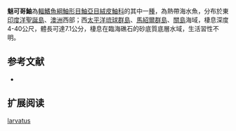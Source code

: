 {{Speciesbox
| name = 魅可哥鮋
| status = NE
| status_system = IUCN3.1
| genus = Cocotropus
| species = larvatus
| authority = Poss & Allen, 1987 
| synonyms = 
}}
'''魅可哥鮋'''為[[輻鰭魚綱|輻鰭魚綱]][[鮋形目|鮋形目]][[鮋亞目|鮋亞目]][[絨皮鮋科|絨皮鮋科]]的其中一[[種|種]]，為熱帶海水魚，分布於東[[印度洋|印度洋]][[聖誕島|聖誕島]]、[[澳洲|澳洲]]西部；西[[太平洋|太平洋]][[琉球群島|琉球群島]]、[[馬紹爾群島|馬紹爾群島]]、[[關島|關島]]海域，棲息深度4-40公尺，體長可達7.1公分，棲息在臨海礁石的砂底質底層水域，生活習性不明。
==参考文献==
*{{FishBase_species|genus=Cocotropus|species=larvatus|year=2014|month=6}}

== 扩展阅读 ==
{{refbegin}}
{{wikispecies-inline|Cocotropus larvatus|魅可哥鮋}}
{{refend}}
{{Taxonbar|from=Q2033333}}

[[Category:可哥鮋屬|larvatus]]


{{鮋形目小作品}}